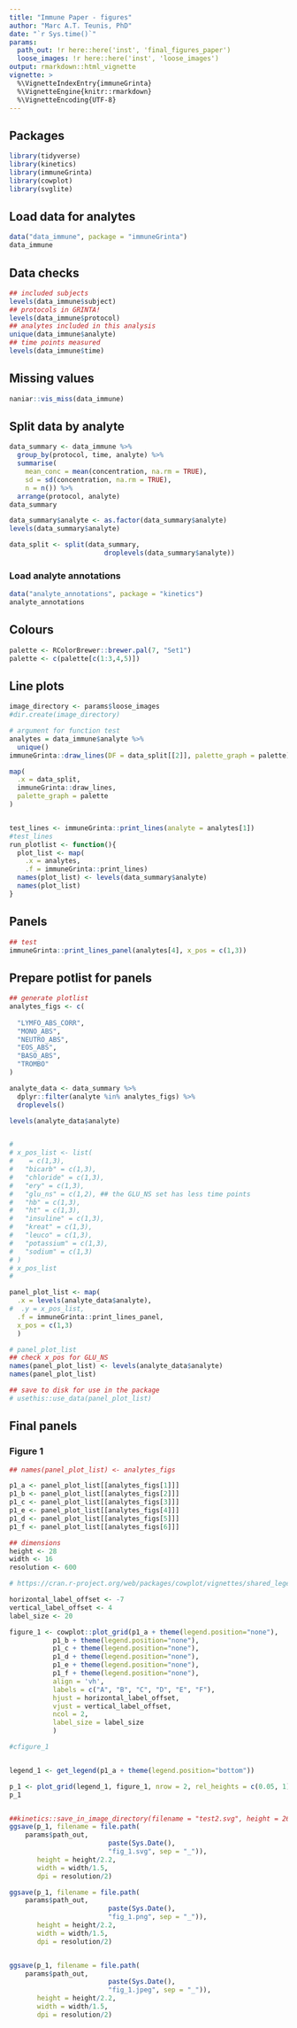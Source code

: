 ```yaml
---
title: "Immune Paper - figures"
author: "Marc A.T. Teunis, PhD"
date: "`r Sys.time()`"
params:
  path_out: !r here::here('inst', 'final_figures_paper') 
  loose_images: !r here::here('inst', 'loose_images') 
output: rmarkdown::html_vignette
vignette: >
  %\VignetteIndexEntry{immuneGrinta}
  %\VignetteEngine{knitr::rmarkdown}
  %\VignetteEncoding{UTF-8}
---
```


## Packages
```r
library(tidyverse)
library(kinetics)
library(immuneGrinta)
library(cowplot)
library(svglite)
```

## Load data for analytes
```r
data("data_immune", package = "immuneGrinta")
data_immune
```

## Data checks
```r
## included subjects
levels(data_immune$subject)
## protocols in GRINTA!
levels(data_immune$protocol)
## analytes included in this analysis
unique(data_immune$analyte)
## time points measured
levels(data_immune$time)
```

## Missing values
```r
naniar::vis_miss(data_immune)
```

## Split data by analyte
```r
data_summary <- data_immune %>%
  group_by(protocol, time, analyte) %>%
  summarise(
    mean_conc = mean(concentration, na.rm = TRUE),
    sd = sd(concentration, na.rm = TRUE),
    n = n()) %>%
  arrange(protocol, analyte)
data_summary

data_summary$analyte <- as.factor(data_summary$analyte)
levels(data_summary$analyte)

data_split <- split(data_summary, 
                        droplevels(data_summary$analyte))
```

### Load analyte annotations
```r
data("analyte_annotations", package = "kinetics")
analyte_annotations
```

## Colours
```r
palette <- RColorBrewer::brewer.pal(7, "Set1")
palette <- c(palette[c(1:3,4,5)])
```

## Line plots
```r
image_directory <- params$loose_images
#dir.create(image_directory)

# argument for function test
analytes = data_immune$analyte %>% 
  unique()
immuneGrinta::draw_lines(DF = data_split[[2]], palette_graph = palette)

map(
  .x = data_split,
  immuneGrinta::draw_lines,
  palette_graph = palette
)


test_lines <- immuneGrinta::print_lines(analyte = analytes[1])
#test_lines
run_plotlist <- function(){
  plot_list <- map(
    .x = analytes, 
    .f = immuneGrinta::print_lines)
  names(plot_list) <- levels(data_summary$analyte)
  names(plot_list)
}

```

## Panels
```r
## test
immuneGrinta::print_lines_panel(analytes[4], x_pos = c(1,3))
```

## Prepare potlist for panels
```r
## generate plotlist
analytes_figs <- c(
        
  "LYMFO_ABS_CORR",
  "MONO_ABS",
  "NEUTRO_ABS",
  "EOS_ABS",
  "BASO_ABS",
  "TROMBO"
)

analyte_data <- data_summary %>%
  dplyr::filter(analyte %in% analytes_figs) %>%
  droplevels()

levels(analyte_data$analyte)


# 
# x_pos_list <- list(
#    = c(1,3),
#   "bicarb" = c(1,3),
#   "chloride" = c(1,3),
#   "ery" = c(1,3),
#   "glu_ns" = c(1,2), ## the GLU_NS set has less time points
#   "hb" = c(1,3),
#   "ht" = c(1,3),
#   "insuline" = c(1,3), 
#   "kreat" = c(1,3),
#   "leuco" = c(1,3),
#   "potassium" = c(1,3),
#   "sodium" = c(1,3)
# )
# x_pos_list
# 

panel_plot_list <- map(
  .x = levels(analyte_data$analyte), 
#  .y = x_pos_list,
  .f = immuneGrinta::print_lines_panel,
  x_pos = c(1,3)
  )

# panel_plot_list
## check x_pos for GLU_NS
names(panel_plot_list) <- levels(analyte_data$analyte)
names(panel_plot_list)

## save to disk for use in the package
# usethis::use_data(panel_plot_list)

```

## Final panels

### Figure 1
```r

## names(panel_plot_list) <- analytes_figs

p1_a <- panel_plot_list[[analytes_figs[1]]]
p1_b <- panel_plot_list[[analytes_figs[2]]]
p1_c <- panel_plot_list[[analytes_figs[3]]]
p1_e <- panel_plot_list[[analytes_figs[4]]]
p1_d <- panel_plot_list[[analytes_figs[5]]]
p1_f <- panel_plot_list[[analytes_figs[6]]]

## dimensions
height <- 28
width <- 16
resolution <- 600

# https://cran.r-project.org/web/packages/cowplot/vignettes/shared_legends.html

horizontal_label_offset <- -7
vertical_label_offset <- 4
label_size <- 20

figure_1 <- cowplot::plot_grid(p1_a + theme(legend.position="none"),
           p1_b + theme(legend.position="none"),
           p1_c + theme(legend.position="none"),
           p1_d + theme(legend.position="none"),
           p1_e + theme(legend.position="none"),
           p1_f + theme(legend.position="none"),
           align = 'vh',
           labels = c("A", "B", "C", "D", "E", "F"),
           hjust = horizontal_label_offset, 
           vjust = vertical_label_offset,
           ncol = 2,
           label_size = label_size
           )

#cfigure_1


legend_1 <- get_legend(p1_a + theme(legend.position="bottom"))

p_1 <- plot_grid(legend_1, figure_1, nrow = 2, rel_heights = c(0.05, 1))
p_1


##kinetics::save_in_image_directory(filename = "test2.svg", height = 26, width = 7)
ggsave(p_1, filename = file.path(
    params$path_out,
                         paste(Sys.Date(),
                         "fig_1.svg", sep = "_")), 
       height = height/2.2, 
       width = width/1.5, 
       dpi = resolution/2)

ggsave(p_1, filename = file.path(
    params$path_out,
                         paste(Sys.Date(),
                         "fig_1.png", sep = "_")), 
       height = height/2.2, 
       width = width/1.5, 
       dpi = resolution/2)


ggsave(p_1, filename = file.path(
    params$path_out,
                         paste(Sys.Date(),
                         "fig_1.jpeg", sep = "_")), 
       height = height/2.2, 
       width = width/1.5, 
       dpi = resolution/2)


```
